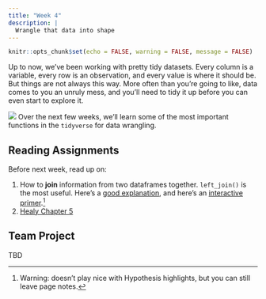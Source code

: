 ```yaml
---
title: "Week 4"
description: |
  Wrangle that data into shape
---
```


```r
knitr::opts_chunk$set(echo = FALSE, warning = FALSE, message = FALSE)
```

Up to now, we've been working with pretty tidy datasets. Every column is a variable, every row is an observation, and every value is where it should be. But things are not always this way. More often than you're going to like, data comes to you an unruly mess, and you'll need to tidy it up before you can even start to explore it.

![](img/horst_tidyverse.jpg)
Over the next few weeks, we'll learn some of the most important functions in the `tidyverse` for data wrangling.

## Reading Assignments

Before next week, read up on:

1. How to  **join** information from two dataframes together. `left_join()` is the most useful. Here's a [good explanation](https://stat545.com/join-cheatsheet.html#left_joinsuperheroes-publishers), and here's an [interactive primer](https://rstudio.cloud/learn/primers/4.3).[^hyp]
2. [Healy Chapter 5](https://socviz.co/workgeoms.html)

[^hyp]: Warning: doesn't play nice with Hypothesis highlights, but you can still leave page notes. 

## Team Project

TBD
